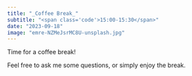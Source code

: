 ```yaml
---
title: "_Coffee Break_"
subtitle: "<span class='code'>15:00-15:30</span>"
date: "2023-09-18"
image: "emre-NZMeJsrMC8U-unsplash.jpg"
---
```


Time for a coffee break!

Feel free to ask me some questions, or simply enjoy the break.

